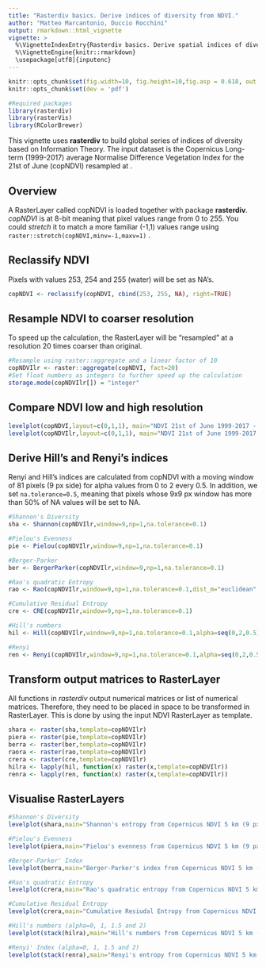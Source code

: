 ```yaml
---
title: "Rasterdiv basics. Derive indices of diversity from NDVI."
author: "Matteo Marcantonio, Duccio Rocchini"
output: rmarkdown::html_vignette
vignette: >
  %\VignetteIndexEntry{Rasterdiv basics. Derive spatial indices of diversity from NDVI.}
  %\VignetteEngine{knitr::rmarkdown}
  \usepackage[utf8]{inputenc}
---
```


```r
knitr::opts_chunk$set(fig.width=10, fig.height=10,fig.asp = 0.618, out.width = "95%", fig.align = "center") 
knitr::opts_chunk$set(dev = 'pdf')
```

```r
#Required packages
library(rasterdiv)
library(rasterVis)
library(RColorBrewer)
```

This vignette uses **rasterdiv** to build global series of indices of diversity based on Information Theory. The input dataset is the Copernicus Long-term (1999-2017) average Normalise Difference Vegetation Index for the 21st of June (copNDVI) resampled at .

## Overview
A RasterLayer called copNDVI is loaded together with package **rasterdiv**. *copNDVI* is at 8-bit meaning that pixel values range from 0 to 255. You could *stretch* it to match a more familiar (-1,1) values range using `raster::stretch(copNDVI,minv=-1,maxv=1)` .

## Reclassify NDVI 
Pixels with values 253, 254 and 255 (water) will be set as NA's.

```r
copNDVI <- reclassify(copNDVI, cbind(253, 255, NA), right=TRUE)
```

## Resample NDVI to coarser resolution 
To speed up the calculation, the RasterLayer will be "resampled" at a resolution 20 times coarser than original.

```r
#Resample using raster::aggregate and a linear factor of 10
copNDVIlr <- raster::aggregate(copNDVI, fact=20)
#Set float numbers as integers to further speed up the calculation
storage.mode(copNDVIlr[]) = "integer"
```

## Compare NDVI low and high resolution

```r
levelplot(copNDVI,layout=c(0,1,1), main="NDVI 21st of June 1999-2017 - ~8km pixel resolution")
levelplot(copNDVIlr,layout=c(0,1,1), main="NDVI 21st of June 1999-2017 - ~150km pixel resolution")
```

## Derive Hill's and Renyi's indices 
Renyi and Hill's indices are calculated from copNDVI with a moving window of 81 pixels (9 px side) for alpha values from 0 to 2 every 0.5. In addition, we set `na.tolerance=0.5`, meaning that pixels whose 9x9 px window has more than 50% of NA values will be set to NA.

```r
#Shannon's Diversity
sha <- Shannon(copNDVIlr,window=9,np=1,na.tolerance=0.1)

#Pielou's Evenness
pie <- Pielou(copNDVIlr,window=9,np=1,na.tolerance=0.1)

#Berger-Parker
ber <- BergerParker(copNDVIlr,window=9,np=1,na.tolerance=0.1)

#Rao's quadratic Entropy
rao <- Rao(copNDVIlr,window=9,np=1,na.tolerance=0.1,dist_m="euclidean",shannon=FALSE)

#Cumulative Residual Entropy
cre <- CRE(copNDVIlr,window=9,np=1,na.tolerance=0.1)

#Hill's numbers
hil <- Hill(copNDVIlr,window=9,np=1,na.tolerance=0.1,alpha=seq(0,2,0.5))

#Renyi
ren <- Renyi(copNDVIlr,window=9,np=1,na.tolerance=0.1,alpha=seq(0,2,0.5))
```

## Transform output matrices to RasterLayer
All functions in *rasterdiv* output numerical matrices or list of numerical matrices. Therefore, they need to be placed in space to be transformed in RasterLayer. This is done by using the input NDVI RasterLayer as template.

```r
shara <- raster(sha,template=copNDVIlr)
piera <- raster(pie,template=copNDVIlr)
berra <- raster(ber,template=copNDVIlr)
raora <- raster(rao,template=copNDVIlr)
crera <- raster(cre,template=copNDVIlr)
hilra <- lapply(hil, function(x) raster(x,template=copNDVIlr))
renra <- lapply(ren, function(x) raster(x,template=copNDVIlr))
```

## Visualise RasterLayers

```r
#Shannon's Diversity
levelplot(shara,main="Shannon's entropy from Copernicus NDVI 5 km (9 px-side moving window)",as.table = T,layout=c(0,1,1), ylim=c(-60,75), margin = list(draw = TRUE))
```

```r
#Pielou's Evenness
levelplot(piera,main="Pielou's evenness from Copernicus NDVI 5 km (9 px-side moving window)",as.table = T,layout=c(0,1,1), ylim=c(-60,75), margin = list(draw = TRUE))
```

```r
#Berger-Parker' Index
levelplot(berra,main="Berger-Parker's index from Copernicus NDVI 5 km (9 px-side moving window)",as.table = T,layout=c(0,1,1), ylim=c(-60,75), margin = list(draw = TRUE))
```

```r
#Rao's quadratic Entropy
levelplot(crera,main="Rao's quadratic entropy from Copernicus NDVI 5 km (9 px-side moving window)",as.table = T,layout=c(0,1,1), ylim=c(-60,75), margin = list(draw = TRUE))
```


```r
#Cumulative Residual Entropy
levelplot(crera,main="Cumulative Resiudal Entropy from Copernicus NDVI 5 km (9 px-side moving window)",as.table = T,layout=c(0,1,1), ylim=c(-60,75), margin = list(draw = TRUE))
```

```r
#Hill's numbers (alpha=0, 1, 1.5 and 2)
levelplot(stack(hilra),main="Hill's numbers from Copernicus NDVI 5 km (9 px-side moving window)",as.table = T,layout=c(0,5,1),names.attr=paste("alpha",seq(0,2,0.5),sep=" "), ylim=c(-60,75))
```

```r
#Renyi' Index (alpha=0, 1, 1.5 and 2)
levelplot(stack(renra),main="Renyi's entropy from Copernicus NDVI 5 km (9 px-side moving window)",as.table = T,layout=c(0,5,1),names.attr=paste("alpha",seq(0,2,0.5),sep=" "), ylim=c(-60,75), margin = list(draw = FALSE))
```
